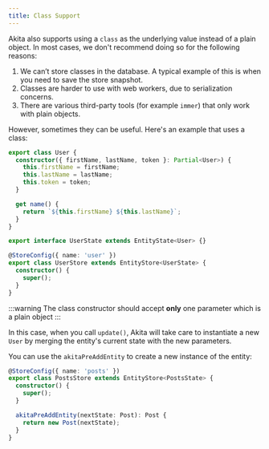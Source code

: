 ```yaml
---
title: Class Support
---
```


Akita also supports using a `class` as the underlying value instead of a plain object. In most cases, we don't recommend doing so for the following reasons:

1. We can’t store classes in the database. A typical example of this is when you need to save the store snapshot.
2. Classes are harder to use with web workers, due to serialization concerns.
3. There are various third-party tools (for example `immer`) that only work with plain objects.

However, sometimes they can be useful. Here's an example that uses a class:

```ts title="user.model.ts"
export class User {
  constructor({ firstName, lastName, token }: Partial<User>) {
    this.firstName = firstName;
    this.lastName = lastName;
    this.token = token;
  }

  get name() {
    return `${this.firstName} ${this.lastName}`;
  }
}
```

```ts title="user.store.ts"
export interface UserState extends EntityState<User> {}

@StoreConfig({ name: 'user' })
export class UserStore extends EntityStore<UserState> {
  constructor() {
    super();
  }
}
```

:::warning
The class constructor should accept **only** one parameter which is a plain object
:::

In this case, when you call `update()`, Akita will take care to instantiate a new `User` by merging the entity's current state with the new parameters.

You can use the `akitaPreAddEntity` to create a new instance of the entity:

```ts
@StoreConfig({ name: 'posts' })
export class PostsStore extends EntityStore<PostsState> {
  constructor() {
    super();
  }

  akitaPreAddEntity(nextState: Post): Post {
    return new Post(nextState);
  }
}
```
